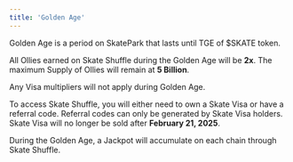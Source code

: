 ```yaml
---
title: 'Golden Age'
---
```


Golden Age is a period on SkatePark that lasts until TGE of $SKATE token.

All Ollies earned on Skate Shuffle during the Golden Age will be **2x**. 
The maximum Supply of Ollies will remain at **5 Billion**.

Any Visa multipliers will not apply during Golden Age.

To access Skate Shuffle, you will either need to own a Skate Visa or have a referral code. 
Referral codes can only be generated by Skate Visa holders. 
Skate Visa will no longer be sold after **February 21, 2025**.

During the Golden Age, a Jackpot will accumulate on each chain through Skate Shuffle.
